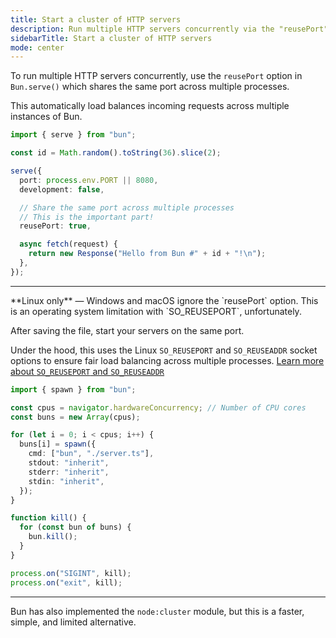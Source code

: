 ---
title: Start a cluster of HTTP servers
description: Run multiple HTTP servers concurrently via the "reusePort" option to share the same port across multiple processes
sidebarTitle: Start a cluster of HTTP servers
mode: center
---

To run multiple HTTP servers concurrently, use the `reusePort` option in `Bun.serve()` which shares the same port across multiple processes.

This automatically load balances incoming requests across multiple instances of Bun.

```ts server.ts icon="/icons/typescript.svg"
import { serve } from "bun";

const id = Math.random().toString(36).slice(2);

serve({
  port: process.env.PORT || 8080,
  development: false,

  // Share the same port across multiple processes
  // This is the important part!
  reusePort: true,

  async fetch(request) {
    return new Response("Hello from Bun #" + id + "!\n");
  },
});
```

---

<Note>
  **Linux only** &mdash; Windows and macOS ignore the `reusePort` option. This is an operating system limitation with
  `SO_REUSEPORT`, unfortunately.
</Note>

After saving the file, start your servers on the same port.

Under the hood, this uses the Linux `SO_REUSEPORT` and `SO_REUSEADDR` socket options to ensure fair load balancing across multiple processes. [Learn more about `SO_REUSEPORT` and `SO_REUSEADDR`](https://lwn.net/Articles/542629/)

```ts cluster.ts icon="/icons/typescript.svg"
import { spawn } from "bun";

const cpus = navigator.hardwareConcurrency; // Number of CPU cores
const buns = new Array(cpus);

for (let i = 0; i < cpus; i++) {
  buns[i] = spawn({
    cmd: ["bun", "./server.ts"],
    stdout: "inherit",
    stderr: "inherit",
    stdin: "inherit",
  });
}

function kill() {
  for (const bun of buns) {
    bun.kill();
  }
}

process.on("SIGINT", kill);
process.on("exit", kill);
```

---

Bun has also implemented the `node:cluster` module, but this is a faster, simple, and limited alternative.
